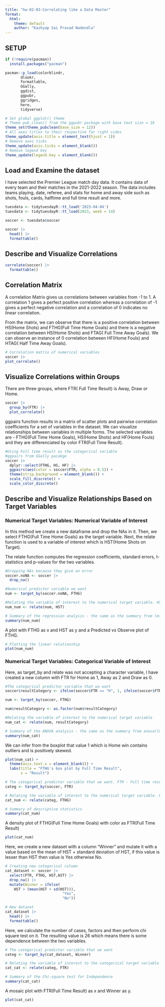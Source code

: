 ```yaml
---
title: "hw-02-03-Correlating like a Data Master"
format:
  html:
    theme: default
    author: "Kashyap Sai Prasad Nadendla"
---
```


## SETUP

```r

if (!require(pacman))
  install.packages("pacman")

pacman::p_load(colorblindr,
       dlookr,
       formattable,
       GGally,
       ggdist,
       ggpubr,
       ggridges,
       here,
       tidyverse)

# Set global ggplot() theme
# Theme pub_clean() from the ggpubr package with base text size = 16
theme_set(theme_pubclean(base_size = 12)) 
# All axes titles to their respective far right sides
theme_update(axis.title = element_text(hjust = 1))
# Remove axes ticks
theme_update(axis.ticks = element_blank()) 
# Remove legend key
theme_update(legend.key = element_blank())
```

## Load and Examine the dataset

I have selected the Premier League match day data. It contains data of every team and their matches in the 2021-2022 season. The data includes teams playing, date, referee, and stats for home and away side such as shots, fouls, cards, halftime and full time result and more.

```r

tuesdata <- tidytuesdayR::tt_load('2023-04-04')
tuesdata <- tidytuesdayR::tt_load(2023, week = 14)
```

```r

soccer <- tuesdata$soccer

soccer |>
  head() |>
  formattable()
```

## Describe and Visualize Correlations

```r

correlate(soccer) |>
  formattable()
```

## Correlation Matrix

A correlation Matrix gives us correlations between variables from -1 to 1. A correlation 1 gives a perfect positive correlation whereas a correlation of -1 gives a perfect negative correlation and a correlation of 0 indicates no linear correlation.

From the matrix, we can observe that there is a positive correlation between HS(Home Shots) and FTHG(Full Time Home Goals) and there is a negative correlation between HS(Home Shots) and FTAG( Full Time Away Goals). We can observe an instance of 0 correlation between HF(Home Fouls) and HTAG( Half Time Away Goals).

```r

# Correlation matrix of numerical variables
soccer |>
plot_correlate()
```

## Visualize Correlations within Groups

There are three groups, where FTR( Full Time Result) is Away, Draw or Home.

```r

soccer |>
  group_by(FTR) |>
  plot_correlate()
```

ggpairs function results in a matrix of scatter plots and pairwise correlation coefficients for a set of variables in the dataset. We can visualize relationships between variables in multiple forms. The selected variables are - FTHG(Full Time Home Goals), HS(Home Shots) and HF(Home Fouls) and they are differenciated by color FTR(Full Time Result).

```r

#Using Full time result as the categorical variable
#ggpairs from GGally pacakge 
soccer |> 
  dplyr::select(FTHG, HS, HF) |>
  ggpairs(aes(color = soccer$FTR, alpha = 0.5)) +
  theme(strip.background = element_blank()) +
  scale_fill_discrete() +
  scale_color_discrete()
```

## Describe and Visualize Relationships Based on Target Variables

### Numerical Target Variables: Numerical Variable of Interest

In this method we create a new dataframe and drop the NAs in it. Then, we select FTHG(Full Time Home Goals) as the target variable. Next, the relate function is used to a variable of interest which is HST(Home Shots on Target).

The relate function computes the regression coefficients, standard errors, t-statistics and p-values for the two variables.

```r

#Dropping NAs because they give an error
soccer.noNA <- soccer |> 
  drop_na()

#Numerical predictor variable we want
num <- target_by(soccer.noNA, FTHG)

#Relating the variable of interest to the numerical target variable. HST - Home team shots on target
num_num <- relate(num, HST)

# Summary of the regression analysis - the same as the summary from lm(Formula)
summary(num_num)
```

A plot with FTHG as x and HST as y and a Predicted vs Observe plot of FTHG.

```r

# Plotting the linear relationship
plot(num_num)
```

### Numerical Target Variables: Categorical Variable of Interest

Here, as target_by and relate was not accepting a character variable, I have created a new column with FTR for Home as 1, Away as 2 and Draw as 0.

```r

#The categorical predictor variable that we want
soccer$resultCategory <- ifelse(soccer$FTR == "H", 1, ifelse(soccer$FTR == "A", 2, 0))

num <- target_by(soccer, FTHG)

num$resultCategory <- as.factor(num$resultCategory)

#Relating the variable of interest to the numerical target variable
num_cat <- relate(num, resultCategory)

# Summary of the ANOVA analysis - the same as the summary from anova(lm(Formula))
summary(num_cat)
```

We can infer from the boxplot that value 1 which is Home win contains outliers and is positively skewed.

```r

plot(num_cat) + 
  theme(axis.text.x = element_blank()) +
  labs(title = "FTHG's box plot by Full Time Result",
       x = "Result")


```

```r

# The categorical predictor variable that we want. FTR - Full time result
categ <- target_by(soccer, FTR)

# Relating the variable of interest to the numerical target variable. FTGH - Full time home goals
cat_num <- relate(categ, FTHG)

# Summary of descriptive statistics
summary(cat_num)
```

A density plot of FTHG(Full Time Home Goals) with color as FTR(Full Time Result)

```r

plot(cat_num)
```

Here, we create a new dataset with a column "Winner" and mutate it with a value based on the mean of HST + standard deviation of HST, if this value is lesser than HST then value is Yes otherwise No.

```r

# Creating new categorical column
cat_dataset <- soccer |>
  select(FTR, FTHG, HST,AST) |>
  drop_na() |>
  mutate(Winner = ifelse(
    HST > (mean(HST + sd(HST))), 
                          "Yes", 
                          "No"))

# New dataset 
cat_dataset |>
  head() |>
  formattable()
```

Here, we calculate the number of cases, factors and then perform chi square test on it. The resulting value is 26 which means there is some dependence between the two variables.

```r

# The categorical predictor variable that we want
categ <- target_by(cat_dataset, Winner)

# Relating the variable of interest to the categorical target variable
cat_cat <- relate(categ, FTR)

# Summary of the Chi-square test for Independence
summary(cat_cat)
```

A mosaic plot with FTR(Full Time Result) as x and Winner as y.

```r

plot(cat_cat)
```
